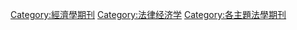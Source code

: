 {{Category explanation|[[學術期刊|學術期刊]]涵蓋[[法律經濟學|法律經濟學]]領域}}

[[Category:經濟學期刊|Category:經濟學期刊]]
[[Category:法律经济学|Category:法律经济学]]
[[Category:各主題法學期刊|Category:各主題法學期刊]]